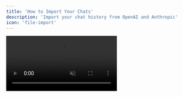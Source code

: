 ```yaml
---
title: 'How to Import Your Chats'
description: 'Import your chat history from OpenAI and Anthropic'
icon: 'file-import'
---
```


<video src="https://meltylabs.fly.storage.tigris.dev/AntImport.mp4" autoPlay muted loop alt="Import Chats" className="rounded-xl" />

When you move to Chorus, you don't have to give up all of your previous conversations. Chorus supports importing your chat history from both OpenAI's ChatGPT and Anthropic's Claude. 

To get started: 

<Steps>
<Step title="Open settings">
Open settings with <kbd>⌘</kbd> + <kbd>,</kbd>, or by clicking the settings icon in the bottom of the sidebar.

Select the `Import from OpenAI` or `Import from Anthropic` button. 
</Step>

<Step title="Export your chats">
Follow the instructions to export your chats from OpenAI or Anthropic. 

For OpenAI, go to [Settings -> Data Controls](https://chatgpt.com/#settings/DataControls) and click "Export data".

For Anthropic, go to [Settings -> Data Privacy Controls](https://claude.ai/settings/data-privacy-controls) and click "Export data".
</Step>

<Step title="Drag in the exported file">
Then, drag in the exported file. All your chats will be imported into a new project.
</Step>
</Steps>